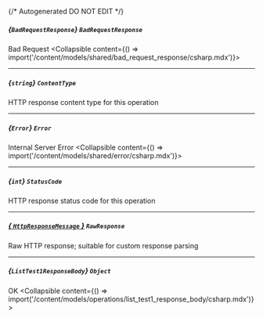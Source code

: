 {/* Autogenerated DO NOT EDIT  */}

##### *{`BadRequestResponse`}* `BadRequestResponse`
Bad Request
<Collapsible content={() => import('/content/models/shared/bad_request_response/csharp.mdx')}>
</Collapsible>

---
##### *{`string`}* `ContentType`
HTTP response content type for this operation

---
##### *{`Error`}* `Error`
Internal Server Error
<Collapsible content={() => import('/content/models/shared/error/csharp.mdx')}>
</Collapsible>

---
##### *{`int`}* `StatusCode`
HTTP response status code for this operation

---
##### [*{ `HttpResponseMessage` }*](https://learn.microsoft.com/en-us/dotnet/api/system.net.http.httpresponsemessage?view=net-5.0) `RawResponse`
Raw HTTP response; suitable for custom response parsing

---
##### *{`ListTest1ResponseBody`}* `Object`
OK
<Collapsible content={() => import('/content/models/operations/list_test1_response_body/csharp.mdx')}>
</Collapsible>

